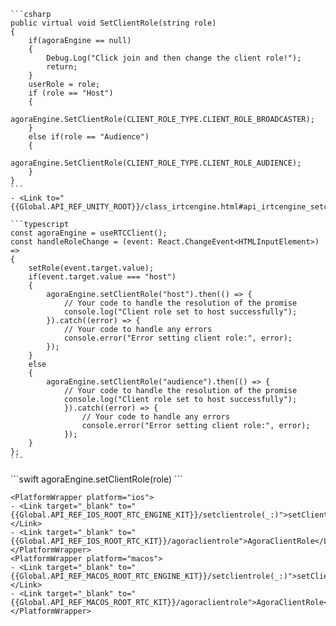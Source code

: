 <PlatformWrapper platform = "unity">
    
    ```csharp
    public virtual void SetClientRole(string role)
    {
        if(agoraEngine == null)
        {
            Debug.Log("Click join and then change the client role!");
            return;
        }
        userRole = role;
        if (role == "Host")
        {
            agoraEngine.SetClientRole(CLIENT_ROLE_TYPE.CLIENT_ROLE_BROADCASTER);
        }
        else if(role == "Audience")
        {
            agoraEngine.SetClientRole(CLIENT_ROLE_TYPE.CLIENT_ROLE_AUDIENCE);
        }
    }
    ```
    - <Link to="{{Global.API_REF_UNITY_ROOT}}/class_irtcengine.html#api_irtcengine_setclientrole">SetClientRole</Link>

</PlatformWrapper>
<PlatformWrapper platform="react-js">

    ```typescript
    const agoraEngine = useRTCClient();
    const handleRoleChange = (event: React.ChangeEvent<HTMLInputElement>) => 
    {
        setRole(event.target.value);
        if(event.target.value === "host")
        {
            agoraEngine.setClientRole("host").then(() => {
                // Your code to handle the resolution of the promise
                console.log("Client role set to host successfully");
            }).catch((error) => {
                // Your code to handle any errors
                console.error("Error setting client role:", error);
            });    
        }
        else
        {
            agoraEngine.setClientRole("audience").then(() => {
                // Your code to handle the resolution of the promise
                console.log("Client role set to host successfully");
                }).catch((error) => {
                    // Your code to handle any errors
                    console.error("Error setting client role:", error);
                });
        }
    };
    ```
</PlatformWrapper>
<PlatformWrapper platform={["ios","macos"]}>
    ```swift
    agoraEngine.setClientRole(role)
    ```

    <PlatformWrapper platform="ios">
    - <Link target="_blank" to="{{Global.API_REF_IOS_ROOT_RTC_ENGINE_KIT}}/setclientrole(_:)">setClientRole(_:)</Link>
    - <Link target="_blank" to="{{Global.API_REF_IOS_ROOT_RTC_KIT}}/agoraclientrole">AgoraClientRole</Link>
    </PlatformWrapper>
    <PlatformWrapper platform="macos">
    - <Link target="_blank" to="{{Global.API_REF_MACOS_ROOT_RTC_ENGINE_KIT}}/setclientrole(_:)">setClientRole(_:)</Link>
    - <Link target="_blank" to="{{Global.API_REF_MACOS_ROOT_RTC_KIT}}/agoraclientrole">AgoraClientRole</Link>
    </PlatformWrapper>
</PlatformWrapper>
